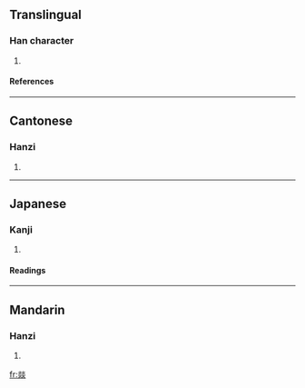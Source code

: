 ==Translingual==
===Han character===
{{Han char|rn=86|rad=火|as=12|sn=16|four=9988<sub>9</sub>|canj=火火火火 (FFFF)}}
# {{defn|Han|sort=火12}}
====References====
{{Han ref|kx=0684.060|dkj=19440|dj=1096.060|hdz=32237.030|uh=71DA|ud=29146|bh=EA57|bd=59991}}

----
==Cantonese==
===Hanzi===
{{yue-hanzi|jyut=|y=yik6}}
# {{defn|Cantonese}}

----
==Japanese==
===Kanji===
{{ja-kanji|grade=|rs=火12}}
# {{defn|Japanese}} 
====Readings====
{{ja-readings|on=[[いつ]] (itsu), [[いち]] (ichi)|kun=}}

----
==Mandarin==
===Hanzi===
{{cmn-hanzi|pin=[[cuō]] ([[cuo1]]), [[yī]] ([[yi1]])|wg=ts'o<sup>1</sup>, i<sup>1</sup>}}
# {{defn|Mandarin}}

[[fr:燚]]